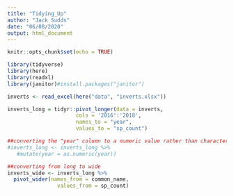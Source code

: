 ```yaml
---
title: "Tidying_Up"
author: "Jack Sudds"
date: "06/08/2020"
output: html_document
---
```


```r
knitr::opts_chunk$set(echo = TRUE)
```

```r
library(tidyverse)
library(here)
library(readxl)
library(janitor)#install.packages("janitor")
```

```r
inverts <- read_excel(here("data", "inverts.xlsx"))
```

```r
inverts_long = tidyr::pivot_longer(data = inverts,
                      cols = '2016':'2018',
                      names_to = "year",
                      values_to = "sp_count")

##converting the "year" column to a numeric value rather than character
#inverts_long <- inverts_long %>%
   #mutate(year = as.numeric(year))

##converting from long to wide
inverts_wide <- inverts_long %>%
  pivot_wider(names_from = common_name,
                values_from = sp_count)
```

